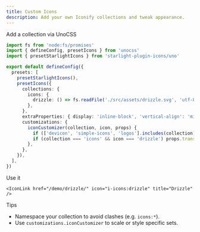 ```yaml
---
title: Custom Icons
description: Add your own Iconify collections and tweak appearance.
---
```


Add a collection via UnoCSS

```ts title="uno.config.ts"
import fs from 'node:fs/promises'
import { defineConfig, presetIcons } from 'unocss'
import { presetStarlightIcons } from 'starlight-plugin-icons/uno'

export default defineConfig({
  presets: [
    presetStarlightIcons(),
    presetIcons({
      collections: {
        icons: {
          drizzle: () => fs.readFile('./src/assets/drizzle.svg', 'utf-8'),
        },
      },
      extraProperties: { display: 'inline-block', 'vertical-align': 'middle' },
      customizations: {
        iconCustomizer(collection, icon, props) {
          if (['devicon', 'simple-icons', 'logos'].includes(collection)) props.transform = 'scale(0.8)'
          if (collection === 'icons' && icon === 'drizzle') props.transform = 'scale(0.8)'
        },
      },
    }),
  ],
})
```

Use it

```mdx
<IconLink href="/demo/drizzle/" icon="i-icons:drizzle" title="Drizzle" />
```

Tips

- Namespace your collection to avoid clashes (e.g. `icons:*`).
- Use `customizations.iconCustomizer` to scale or style specific sets.

